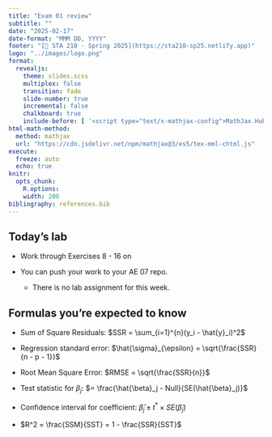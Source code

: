 ```yaml
---
title: "Exam 01 review"
subtitle: ""
date: "2025-02-17"
date-format: "MMM DD, YYYY"
footer: "[🔗 STA 210 - Spring 2025](https://sta210-sp25.netlify.app)"
logo: "../images/logo.png"
format: 
  revealjs: 
    theme: slides.scss
    multiplex: false
    transition: fade
    slide-number: true
    incremental: false 
    chalkboard: true
    include-before: [ '<script type="text/x-mathjax-config">MathJax.Hub.Config({tex2jax: {enableAssistiveMml: false}});</script>']
html-math-method:
  method: mathjax
  url: "https://cdn.jsdelivr.net/npm/mathjax@3/es5/tex-mml-chtml.js"
execute:
  freeze: auto
  echo: true
knitr:
  opts_chunk: 
    R.options:      
    width: 200
bibliography: references.bib
---
```


## Today's lab

-   Work through Exercises 8 - 16 on

-   You can push your work to your AE 07 repo.

    -   There is no lab assignment for this week.

## Formulas you're expected to know

-   Sum of Square Residuals: $SSR = \sum_{i=1}^{n}(y_i - \hat{y}_i)^2$

-   Regression standard error: $\hat{\sigma}_{\epsilon} = \sqrt{\frac{SSR}{n - p - 1}}$

-   Root Mean Square Error: $RMSE = \sqrt{\frac{SSR}{n}}$

-   Test statistic for $\beta_j$: $= \frac{\hat{\beta}_j - Null}{SE(\hat{\beta}_j)}$

-   Confidence interval for coefficient: $\hat{\beta}_j \pm t^* \times SE(\hat{\beta}_j)$

-   $R^2 = \frac{SSM}{SST} = 1 - \frac{SSR}{SST}$
